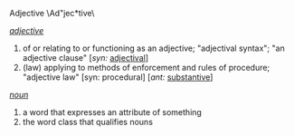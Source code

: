 Adjective \Ad"jec*tive\

''[[adjective]]''
# of or relating to or functioning as an adjective; "adjectival syntax"; "an adjective clause" [''syn:'' [[adjectival]]]
# (law) applying to methods of enforcement and rules of procedure; "adjective law" [syn: procedural] [''ant:'' [[substantive]]]

''[[noun]]''
# a word that expresses an attribute of something
# the word class that qualifies nouns